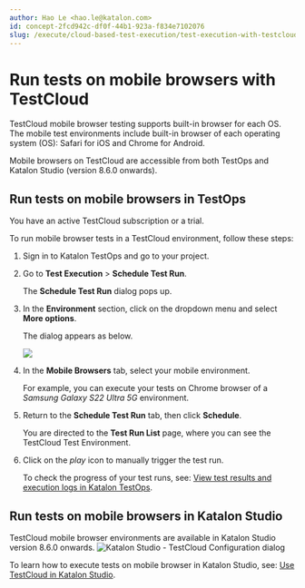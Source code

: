 ```yaml
---
author: Hao Le <hao.le@katalon.com>
id: concept-2fcd942c-df0f-44b1-923a-f834e7102076
slug: /execute/cloud-based-test-execution/test-execution-with-testcloud/run-tests-on-mobile-browsers-with-testcloud
---
```


# Run tests on mobile browsers with TestCloud

TestCloud mobile browser testing supports built-in browser for each OS. The mobile test environments include built-in browser of each operating system \(OS\): Safari for iOS and Chrome for Android.

Mobile browsers on TestCloud are accessible from both TestOps and Katalon Studio \(version 8.6.0 onwards\).

## Run tests on mobile browsers in TestOps

You have an active TestCloud subscription or a trial.

To run mobile browser tests in a TestCloud environment, follow these steps:

1.  Sign in to Katalon TestOps and go to your project.

2.  Go to **Test Execution** &gt; **Schedule Test Run**.

    The **Schedule Test Run** dialog pops up.

3.  In the **Environment** section, click on the dropdown menu and select **More options**.

    The dialog appears as below.

    <img src="/doc_images/Documents/Execute/Schedule_test_executions/Schedule-test-runs-in-testops/image/tc-environment-more-options.png" />

4.  In the **Mobile Browsers** tab, select your mobile environment.

    For example, you can execute your tests on Chrome browser of a *Samsung Galaxy S22 Ultra 5G* environment.

5.  Return to the **Schedule Test Run** tab, then click **Schedule**.

    You are directed to the **Test Run List** page, where you can see the TestCloud Test Environment.

6.  Click on the *play* icon to manually trigger the test run.

    To check the progress of your test runs, see: [View test results and execution logs in Katalon TestOps](/analyze/reports/view-test-reports/view-test-reports-in-katalon-testops/view-test-run-results/view-test-results-and-execution-logs-in-katalon-testops/view-test-results-and-execution-logs-in-katalon-testops).


## Run tests on mobile browsers in Katalon Studio

TestCloud mobile browser environments are available in Katalon Studio version 8.6.0 onwards. <img src="/doc_images/Documents/Execute/Cloud_based_test_execution/Test_execution_with_TestCloud/KS_TestCloud_integration/image/KS_8.6.0_TestCloud_Configuration_dialog.png" width={500} alt="Katalon Studio - TestCloud Configuration dialog" />

To learn how to execute tests on mobile browser in Katalon Studio, see: [Use TestCloud in Katalon Studio](/execute/cloud-based-test-execution/test-execution-with-testcloud/use-testcloud-in-katalon-studio).